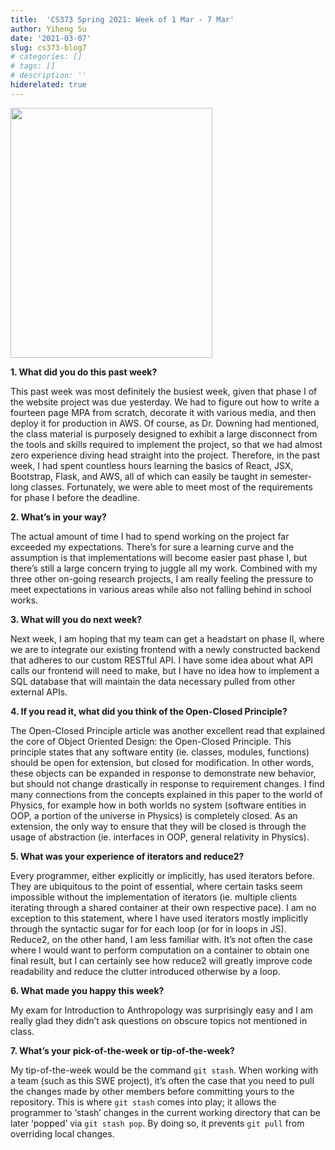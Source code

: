 ```yaml
---
title:  'CS373 Spring 2021: Week of 1 Mar - 7 Mar'
author: Yiheng Su
date: '2021-03-07'
slug: cs373-blog7
# categories: []
# tags: []
# description: ''
hiderelated: true
---
```


![](Headshot_cropped.jpg){width=80% height=400px}

**1. What did you do this past week?**

This past week was most definitely the busiest week, given that phase I of the website project was due yesterday. We had to figure out how to write a fourteen page MPA from scratch, decorate it with various media, and then deploy it for production in AWS. Of course, as Dr. Downing had mentioned, the class material is purposely designed to exhibit a large disconnect from the tools and skills required to implement the project, so that we had almost zero experience diving head straight into the project. Therefore, in the past week, I had spent countless hours learning the basics of React, JSX, Bootstrap, Flask, and AWS, all of which can easily be taught in semester-long classes. Fortunately, we were able to meet most of the requirements for phase I before the deadline.

**2. What's in your way?**

The actual amount of time I had to spend working on the project far exceeded my expectations. There's for sure a learning curve and the assumption is that implementations will become easier past phase I, but there's still a large concern trying to juggle all my work. Combined with my three other on-going research projects, I am really feeling the pressure to meet expectations in various areas while also not falling behind in school works. 

**3. What will you do next week?**

Next week, I am hoping that my team can get a headstart on phase II, where we are to integrate our existing frontend with a newly constructed backend that adheres to our custom RESTful API. I have some idea about what API calls our frontend will need to make, but I have no idea how to implement a SQL database that will maintain the data necessary pulled from other external APIs.

**4. If you read it, what did you think of the Open-Closed Principle?**

The Open-Closed Principle article was another excellent read that explained the core of Object Oriented Design: the Open-Closed Principle. This principle states that any software entity (ie. classes, modules, functions) should be open for extension, but closed for modification. In other words, these objects can be expanded in response to demonstrate new behavior, but should not change drastically in response to requirement changes. I find many connections from the concepts explained in this paper to the world of Physics, for example how in both worlds no system (software entities in OOP, a portion of the universe in Physics) is completely closed. As an extension, the only way to ensure that they will be closed is through the usage of abstraction (ie. interfaces in OOP, general relativity in Physics). 

**5. What was your experience of iterators and reduce2?**

Every programmer, either explicitly or implicitly, has used iterators before. They are ubiquitous to the point of essential, where certain tasks seem impossible without the implementation of iterators (ie. multiple clients iterating through a shared container at their own respective pace). I am no exception to this statement, where I have used iterators mostly implicitly through the syntactic sugar for for each loop (or for in loops in JS). Reduce2, on the other hand, I am less familiar with. It's not often the case where I would want to perform computation on a container to obtain one final result, but I can certainly see how reduce2 will greatly improve code readability and reduce the clutter introduced otherwise by a loop.

**6. What made you happy this week?**

My exam for Introduction to Anthropology was surprisingly easy and I am really glad they didn't ask questions on obscure topics not mentioned in class.

**7. What's your pick-of-the-week or tip-of-the-week?**

My tip-of-the-week would be the command `git stash`. When working with a team (such as this SWE project), it's often the case that you need to pull the changes made by other members before committing yours to the repository. This is where `git stash` comes into play; it allows the programmer to 'stash' changes in the current working directory that can be later 'popped' via `git stash pop`. By doing so, it prevents `git pull` from overriding local changes. 
